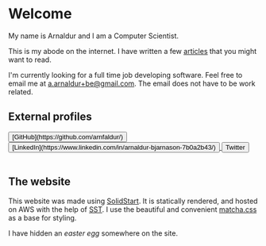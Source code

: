 
# Welcome
My name is Arnaldur and I am a Computer Scientist.

This is my abode on the internet.
I have written a few <u>[articles](/writing)</u> that you might want to read.

I'm currently looking for a full time job developing software.
Feel free to email me at <a href="a.arnaldur+be@gmail.com">a.arnaldur+be@gmail.com</a>.
The email does not have to be work related.

## External profiles
            
<A href="https://github.com/arnfaldur/">
<button>
[GitHub](https://github.com/arnfaldur/)
</button>
</A>

<A href="https://www.linkedin.com/in/arnaldur-bjarnason-7b0a2b43/">
<button>
[LinkedIn](https://www.linkedin.com/in/arnaldur-bjarnason-7b0a2b43/)
</button>
</A>

<A href="/boycotting/twitter">
<button>
Twitter
</button>
</A>

<br/>
<br/>

## The website

This website was made using [SolidStart](https://docs.solidjs.com/solid-start).
It is statically rendered, and hosted on AWS with the help of [SST](https://sst.dev/).
I use the beautiful and convenient [matcha.css](https://matcha.mizu.sh/) as a base for styling.

I have hidden an <i>easter egg</i> somewhere on the site.
